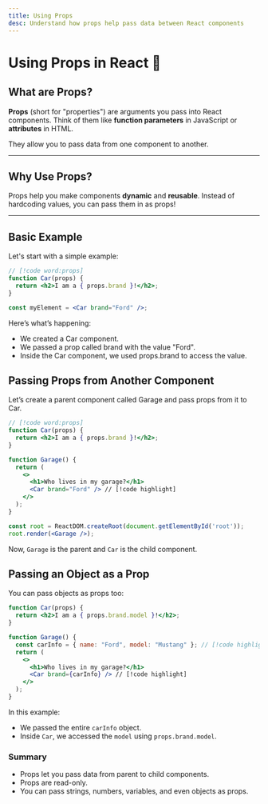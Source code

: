 ```yaml
---
title: Using Props
desc: Understand how props help pass data between React components
---
```


# Using Props in React 🚗

## What are Props?

**Props** (short for "properties") are arguments you pass into React components. Think of them like **function parameters** in JavaScript or **attributes** in HTML.

They allow you to pass data from one component to another.

---

## Why Use Props?

Props help you make components **dynamic** and **reusable**. Instead of hardcoding values, you can pass them in as props!

---

## Basic Example

Let's start with a simple example:

```jsx
// [!code word:props]
function Car(props) {
  return <h2>I am a { props.brand }!</h2>;
}

const myElement = <Car brand="Ford" />;
```

Here’s what’s happening:
- We created a Car component.
- We passed a prop called brand with the value "Ford".
- Inside the Car component, we used props.brand to access the value.

## Passing Props from Another Component
Let’s create a parent component called Garage and pass props from it to Car.
```jsx
// [!code word:props]
function Car(props) {
  return <h2>I am a { props.brand }!</h2>;
}

function Garage() {
  return (
    <>
      <h1>Who lives in my garage?</h1>
      <Car brand="Ford" /> // [!code highlight]
    </>
  );
}

const root = ReactDOM.createRoot(document.getElementById('root'));
root.render(<Garage />);

```
Now, `Garage` is the parent and `Car` is the child component.

## Passing an Object as a Prop
You can pass objects as props too:
```jsx
function Car(props) {
  return <h2>I am a { props.brand.model }!</h2>;
}

function Garage() {
  const carInfo = { name: "Ford", model: "Mustang" }; // [!code highlight]
  return (
    <>
      <h1>Who lives in my garage?</h1>
      <Car brand={carInfo} /> // [!code highlight]
    </>
  );
}
```
In this example:
- We passed the entire `carInfo` object.
- Inside `Car`, we accessed the `model` using `props.brand.model`.

### Summary
- Props let you pass data from parent to child components.
- Props are read-only.
- You can pass strings, numbers, variables, and even objects as props.